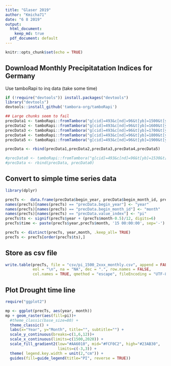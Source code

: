 ```yaml
---
title: "Glaser 2019"
author: "Kmicha71"
date: "6 8 2019"
output:
  html_document: 
    keep_md: true
  pdf_document: default
---
```


```r
knitr::opts_chunk$set(echo = TRUE)
```

## Download Monthly Precipitatation Indices for Germany

Use tamboRapi to inq data (take some time)

```r

if (!require("devtools")) install.packages("devtools")
library("devtools")
devtools::install_github('tambora-org/tamboRapi')

## Large chunks seem to fail
precData1 <- tamboRapi::fromTambora("g[cid]=493&c[nd]=96&t[yb]=1500&t[ye]=1599")
precData2 <- tamboRapi::fromTambora("g[cid]=493&c[nd]=96&t[yb]=1600&t[ye]=1699")
precData3 <- tamboRapi::fromTambora("g[cid]=493&c[nd]=96&t[yb]=1700&t[ye]=1799")
precData4 <- tamboRapi::fromTambora("g[cid]=493&c[nd]=96&t[yb]=1800&t[ye]=1899")
precData5 <- tamboRapi::fromTambora("g[cid]=493&c[nd]=96&t[yb]=1900&t[ye]=2000")

precData <- rbind(precData1,precData2,precData3,precData4,precData5)

#precData0 <- tamboRapi::fromTambora("g[cid]=493&c[nd]=96&t[yb]=1530&t[ye]=1570")
#precData <- rbind(precData, precData0)


```

## Convert to simple time series data

```r
library(dplyr)

precTs <-  data.frame(precData$begin_year, precData$begin_month_id, precData$value_index)
names(precTs)[names(precTs) == "precData.begin_year"] <- "year"
names(precTs)[names(precTs) == "precData.begin_month_id"] <- "month"
names(precTs)[names(precTs) == "precData.value_index"] <- "pi"
precTs$ts <- signif(precTs$year + (precTs$month-0.5)/12, digits=6)
precTs$time <- paste(precTs$year,precTs$month, '15 00:00:00', sep='-')

precTs <- distinct(precTs, year,month, .keep_all= TRUE)
precTs <- precTs[order(precTs$ts),]

```

## Store as csv file

```r
write.table(precTs, file = "csv/pi_1500_2xxx_monthly.csv", append = FALSE, quote = TRUE, sep = ",",
            eol = "\n", na = "NA", dec = ".", row.names = FALSE,
            col.names = TRUE, qmethod = "escape", fileEncoding = "UTF-8")
```

## Plot Drought time line

```r
require("ggplot2")

mp <- ggplot(precTs, aes(year, month))
mp + geom_raster(aes(fill=pi))+
  #theme_classic(base_size=80) +
  theme_classic() +
  labs(x="Year", y="Month", title="", subtitle="") +
  scale_y_continuous(breaks=c(1,6,12))+
  scale_x_continuous(limits=c(1500,2020)) +  
  scale_fill_gradient2(low="#AA6010", mid="#FCF0C2", high="#23AB30",
                       limits=c(-3,3)) +
  theme( legend.key.width = unit(2,"cm")) +
  guides(fill=guide_legend(title="PI", reverse = TRUE))  
```




